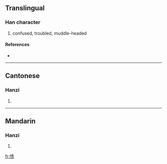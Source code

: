 {{see|憒}}
==Translingual==

===Han character===
{{Han char|rn=61|rad=心|as=09|sn=12|four=|canj=心中一人 (PLMO)}}

# confused, troubled, muddle-headed

====References====
* {{Han ref|kx=0396.071|hdz=42328.060|uh=6126|ud=24870}}

----

==Cantonese==

===Hanzi===
{{yue-hanzi|jyut=|y=kui2}}

# {{defn|Cantonese}}

----

==Mandarin==

===Hanzi===
{{cmn-hanzi|tra=憒|pin=[[kuì]] ([[kui4]])|wg=k'uei<sup>4</sup>}}

# {{defn|Mandarin}}

[[fr:愦]]